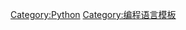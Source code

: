 {{Navbox
|name       = Python
|title      = [[Python|{{color|#FCFCFC|Python}}]]
|state = {{{state|collapsed}}}
|listclass = hlist
|belowclass = hlist
|image = [[File:Python-logo-notext.svg|55px]]

| titlestyle = background: #3467AC; color: #FCFCFC;
| groupstyle = background: #FFCC55;
| abovestyle = background: #FFCC55;
| belowstyle = background: #FFCC55;

|group1 =  实现
|list1  =
*{{en-link|CircuitPython|CircuitPython}}
*{{le|CLPython|CLPython}}
*[[CPython]]
*[[Cython]]
*[[Jython]]
*[[IronPython]]
*[[MicroPython]]
*[[Numba]]
*[[PyPy]]
*{{le|Python for S60|Python for S60}}
*[[Psyco]]
*[[Stackless Python]]
*{{en-link|Shed Skin|Shed Skin}}
*[[Unladen Swallow]]
*''[[:en:List of Python software#Python implementations|更多]]……''

|group2 = [[集成开发环境|IDE]]
|list2 =
*[[:en:Comparison of integrated development environments#Python|Boa]]
*[[Eclipse]]
*[[Eric Python IDE]]
*[[IDLE (Python)|IDLE]]
*{{le|Stani's Python Editor|Stani's Python Editor|SPE}}
*[[Ninja-IDE]]
*[[PyCharm]]
*{{tsl|en|PyDev}}
*{{tsl|en|Aptana}}
*''[[:en:List of integrated development environments for Python#Python|更多]]……''

|group3 = 专题
|list3 =
*[[Web服务器网关接口]]

|below = 
*[[:Category:Python軟體|软件列表]]
*[[Python软件基金会]]
*[[PyCon]]

}}<noinclude>

{{DEFAULTSORT:Python}}
[[Category:Python]]
[[Category:编程语言模板]]
</noinclude>